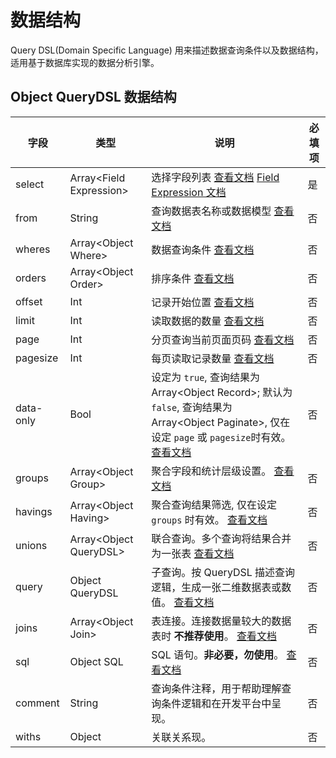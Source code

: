 # 数据结构

Query DSL(Domain Specific Language) 用来描述数据查询条件以及数据结构，适用基于数据库实现的数据分析引擎。

## Object QueryDSL 数据结构

| 字段      | 类型                      | 说明                                                                                                                                                                                                       | 必填项 |
| --------- | ------------------------- | ---------------------------------------------------------------------------------------------------------------------------------------------------------------------------------------------------------- | ------ |
| select    | Array\<Field Expression\> | 选择字段列表 [查看文档](#11-选择字段-select) [Field Expression 文档](#2-字段表达式-Field-Expression)                                                                                                       | 是     |
| from      | String                    | 查询数据表名称或数据模型 [查看文档](#12-选择数据表-from)                                                                                                                                                   | 否     |
| wheres    | Array\<Object Where\>     | 数据查询条件 [查看文档](#13-查询条件-wheres)                                                                                                                                                               | 否     |
| orders    | Array\<Object Order\>     | 排序条件 [查看文档](#14-排序条件-orders)                                                                                                                                                                   | 否     |
| offset    | Int                       | 记录开始位置 [查看文档](#15-数量限定-limit-offset-page-pagesize-data-only)                                                                                                                                 | 否     |
| limit     | Int                       | 读取数据的数量 [查看文档](#15-数量限定-limit-offset-page-pagesize-data-only)                                                                                                                               | 否     |
| page      | Int                       | 分页查询当前页面页码 [查看文档](#15-数量限定-limit-offset-page-pagesize-data-only)                                                                                                                         | 否     |
| pagesize  | Int                       | 每页读取记录数量 [查看文档](#15-数量限定-limit-offset-page-pagesize-data-only)                                                                                                                             | 否     |
| data-only | Bool                      | 设定为 `true`, 查询结果为 Array\<Object Record\>; 默认为 `false`, 查询结果为 Array\<Object Paginate\>, 仅在设定 `page` 或 `pagesize`时有效。 [查看文档](#15-数量限定-limit-offset-page-pagesize-data-only) | 否     |
| groups    | Array\<Object Group\>     | 聚合字段和统计层级设置。 [查看文档](#16-数据聚合-groups-havings)                                                                                                                                           | 否     |
| havings   | Array\<Object Having\>    | 聚合查询结果筛选, 仅在设定 `groups` 时有效。 [查看文档](#16-数据聚合-groups-havings)                                                                                                                       | 否     |
| unions    | Array\<Object QueryDSL\>  | 联合查询。多个查询将结果合并为一张表 [查看文档](#17-联合查询-unions)                                                                                                                                       | 否     |
| query     | Object QueryDSL           | 子查询。按 QueryDSL 描述查询逻辑，生成一张二维数据表或数值。 [查看文档](#18-子查询-query)                                                                                                                  | 否     |
| joins     | Array\<Object Join\>      | 表连接。连接数据量较大的数据表时 **不推荐使用**。 [查看文档](#19-表连接不推荐-joins)                                                                                                                       | 否     |
| sql       | Object SQL                | SQL 语句。**非必要，勿使用**。 [查看文档](#110-sql-语句谨慎使用-sql)                                                                                                                                       | 否     |
| comment   | String                    | 查询条件注释，用于帮助理解查询条件逻辑和在开发平台中呈现。                                                                                                                                                 | 否     |
| withs     | Object                    | 关联关系现。                                                                                                                                                                                               | 否     |
